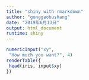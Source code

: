 ---
title: "shiny with rmarkdown"
author: "gonggaobushang"
date: "2019年6月13日"
output: html_document
runtime: shiny
---

```{r, echo = FALSE}
numericInput("xy",
 "How much you want?", 4)
renderTable({
 head(iris, input$xy)
})
```